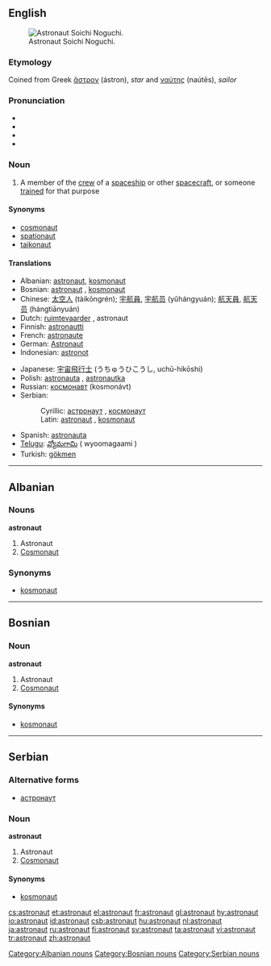 ==English==
{{wikipedia}}
[[Image:Soichi 20Noguchi em 20alta.jpg|thumb|right|Astronaut Soichi Noguchi.]]

===Etymology===
Coined from Greek [[ἄστρον]] (ástron), ''star'' and [[ναύτης]] (naútēs), ''sailor''

===Pronunciation===
*{{AHD|ăs'trənôt"}}
*{{IPA|/ˈæstrəˌnɑt/ (''Canada'') ''or'' /ˈæstrəˌnɔːt/ (''UK'')}}
*{{SAMPA|/"{str@%nAt/</tt> (''Canada'') ''or'' <tt>/"{str@%nO:t/</tt> (''UK'')<tt>}}
*{{audio|en-ca-astronaut.ogg|Audio (CA)}}

===Noun===
{{en-noun}}

# A member of the [[crew]] of a [[spaceship]] or other [[spacecraft]], or someone [[trained]] for that purpose

====Synonyms====
*[[cosmonaut]]
*[[spationaut]]
*[[taikonaut]]

====Translations====
{{top}}
*Albanian: [[astronaut#Albanian|astronaut]], [[kosmonaut#Albanian|kosmonaut]]
*Bosnian: [[astronaut#Bosnian|astronaut]] {{m}}, [[kosmonaut#Bosnian|kosmonaut]] {{m}}
*Chinese: [[太空人]] (tàikōngrén); [[宇航員]], [[宇航员]] (yǔhángyuán); [[航天員]], [[航天员]] (hángtiānyuán)
*Dutch: [[ruimtevaarder]] {{m}}, astronaut {{m}}
*Finnish: [[astronautti]]
*French: [[astronaute]] {{m}}
*German: [[Astronaut]] {{m}}
*Indonesian: [[astronot]]
{{mid}}
*Japanese: [[宇宙飛行士]] (うちゅうひこうし, uchū-hikōshi)
*Polish: [[astronauta]] {{m}}, [[astronautka]] {{f}}
*Russian: [[космонавт]] (kosmonávt) {{m}}
*Serbian:
*:Cyrillic: [[астронаут#Serbian|астронаут]] {{m}}, [[космонаут#Serbian|космонаут]] {{m}}
*:Latin: [[astronaut#Serbian|astronaut]] {{m}}, [[kosmonaut#Serbian|kosmonaut]] {{m}}
*Spanish: [[astronauta]] {{mf}}
*[[Telugu]]: [[వ్యోమగామి]] ( wyoomagaami )
*Turkish: [[gökmen]]
{{bottom}}

----
==Albanian==

===Nouns===
'''astronaut'''

# Astronaut
# [[cosmonaut|Cosmonaut]]

===Synonyms===
*[[kosmonaut#Albanian|kosmonaut]]

[[Category:Albanian nouns]]
----

==Bosnian==

===Noun===
'''astronaut''' {{m}} {{s}}

# Astronaut
# [[cosmonaut|Cosmonaut]]

====Synonyms====
*[[kosmonaut#Bosnian|kosmonaut]]

[[Category:Bosnian nouns]]

----

==Serbian==

===Alternative forms===
*[[астронаут#Serbian|астронаут]]

===Noun===
'''astronaut''' {{m}} {{s}}

# Astronaut
# [[cosmonaut|Cosmonaut]]

====Synonyms====
*[[kosmonaut#Serbian|kosmonaut]]

[[Category:Serbian nouns]]

[[cs:astronaut]]
[[et:astronaut]]
[[el:astronaut]]
[[fr:astronaut]]
[[gl:astronaut]]
[[hy:astronaut]]
[[io:astronaut]]
[[id:astronaut]]
[[csb:astronaut]]
[[hu:astronaut]]
[[nl:astronaut]]
[[ja:astronaut]]
[[ru:astronaut]]
[[fi:astronaut]]
[[sv:astronaut]]
[[ta:astronaut]]
[[vi:astronaut]]
[[tr:astronaut]]
[[zh:astronaut]]